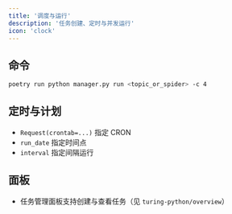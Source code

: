 ```yaml
---
title: '调度与运行'
description: '任务创建、定时与并发运行'
icon: 'clock'
---
```


## 命令

```bash
poetry run python manager.py run <topic_or_spider> -c 4
```

## 定时与计划

- `Request(crontab=...)` 指定 CRON
- `run_date` 指定时间点
- `interval` 指定间隔运行

## 面板

- 任务管理面板支持创建与查看任务（见 `turing-python/overview`）


